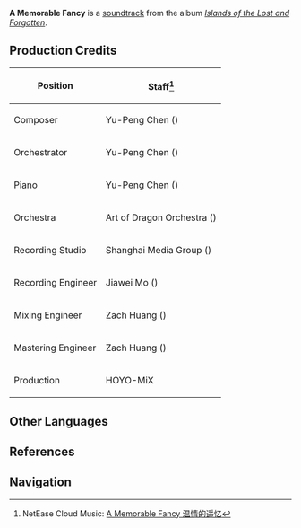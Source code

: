 {{Soundtrack Infobox
|title          =
|image          = Islands of the Lost and Forgotten.png
|album          = Islands of the Lost and Forgotten
|disc           = 1
|number         = 29
|featured       =
|featured2      =
|featured3      =
|featured_disc  =
|featured_disc2 =
|featured_disc3 =
|youtube_id     = TPiIv_X1rKA
|youtube_time   = 1
|spotify_id     = 5eZhnmXQ3s6ODaV4nNvz5e
|played_in      = Tsurumi Island
|during         = [[Tsurumi Island]] (Clear Sky), animated cutscene in ''[[The Sun-Wheel and Mt. Kanna]]''
|domain         =
|previous       = Fading Memories
|next           = Ruu's Melody
}}
'''A Memorable Fancy''' is a [[soundtrack]] from the album ''[[Islands of the Lost and Forgotten]]''.

==Production Credits==
{| class="wikitable" style="text-align:left; height:0.5em"
! Position
! Staff<ref>NetEase Cloud Music: [https://music.163.com/#/song?id=1937111284 A Memorable Fancy 温情的遥忆]</ref>
|-
! Composer
| Yu-Peng Chen ({{zh|陈致逸}})
|-
! Orchestrator
| Yu-Peng Chen ({{zh|陈致逸}})
|-
! Piano
| Yu-Peng Chen ({{zh|陈致逸}})
|-
! Orchestra
| Art of Dragon Orchestra ({{zh|龙之艺交响乐团}})
|-
! Recording Studio
| Shanghai Media Group ({{zh|上海广播大厦}})
|-
! Recording Engineer
| Jiawei Mo ({{zh|莫家伟}})
|-
! Mixing Engineer
| Zach Huang ({{zh|黄巍}})
|-
! Mastering Engineer
| Zach Huang ({{zh|黄巍}})
|-
! Production
| HOYO-MiX
|}
<!--
==Videos==
<gallery hideaddbutton="true" captionalign="center">
</gallery>

==Trivia==
-->
==Other Languages==
{{Other Languages
|en      = A Memorable Fancy
|zhs     = 温情的遥忆
|zhs_rm  = Wēnqíng de Yáo Yì
|zhs_tl   = 
|ja      = 温かき思い出
|ja_rm   = Atatakaki Omoide
|ja_tl   = A Warm Memory
|tr      = 
|tr_tl   = 
|it      = 
|it_tl   = 
}}

==References==
{{Reflist}}

==Navigation==
{{Soundtrack Navbox|Islands of the Lost and Forgotten}}